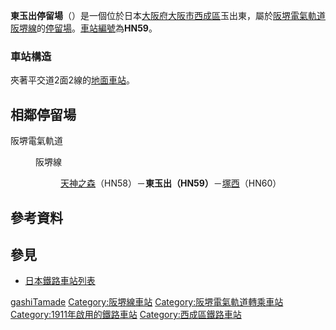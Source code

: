 {{日本車站資訊
|公司色     = #008040
|文字色     = 
|站名       = 東玉出停留場
|圖片       = <!-- 檔案不存在 東玉出停留所.JPG -->
|圖片說明   = 東玉出停留場（濱寺公園方向月台）
|日文原名   = 東玉出
|平假名     = ひがしたまで
|羅馬拼音   = HIGASHI-TAMADE
|電報略號   = 
|所在地     = {{JPN}}[[大阪府|大阪府]][[大阪市|大阪市]][[西成區|西成區]]玉出東
|座標       = {{coord|34|37|35.74|N|135|29|45.11|E|type:railwaystation_region:JP-27|display=inline,title}}
|車站構造   = 併用軌道上
|月台配置   = 側式 2面2線
|啟用年月日 = 1911年（明治44年）12月1日
|廢站年月日 = 
|乘客人數   = 
|上下車人次 = 
|統計年度   = 
|轉車       = [[岸里玉出站|岸里玉出站]]（[[南海電氣鐵道|南海電氣鐵道]][[南海本線|南海本線]]、[[高野線|高野線]]）
|備註       = 
|adjacent = {{Adjacent stations|system=阪堺電氣軌道|line=阪堺線|left=天神之森|right=塚西|note-left=HN58<br />0.4km|note-mid=<span style="background-color:#ffffff; color:#000000; border:1px solid #000000; text-align:center;"> HN59 </span><br />距離[[惠美須町站|惠美須町]]3.2km|note-right=HN60<br />0.4km}}
}}
'''東玉出停留場'''（{{jpn|j=東玉出停留場|hg=ひがしたまでていりゅうじょう|rm=Higashi-Tamade teiryūjō|f=y}}）是一個位於日本[[大阪府|大阪府]][[大阪市|大阪市]][[西成區|西成區]]玉出東，屬於[[阪堺電氣軌道|阪堺電氣軌道]][[阪堺線|阪堺線]]的[[鐵路車站|停留場]]。[[車站編號|車站編號]]為'''HN59'''。

=== 車站構造 ===
夾著平交道2面2線的[[地面車站|地面車站]]。

== 相鄰停留場 ==
; 阪堺電氣軌道
: {{Color|green|■}}阪堺線
:: [[天神之森停留場|天神之森]]（HN58）－'''東玉出（HN59）'''－[[塚西停留場|塚西]]（HN60）

== 參考資料 ==
{{Reflist}}

== 參見 ==
* [[日本鐵路車站列表|日本鐵路車站列表]]

{{阪堺線}}
{{DEFAULTSORT:Higashi-Tamade}}
[[Category:日本鐵路車站_Hi|gashiTamade]]
[[Category:阪堺線車站|Category:阪堺線車站]]
[[Category:阪堺電氣軌道轉乘車站|Category:阪堺電氣軌道轉乘車站]]
[[Category:1911年啟用的鐵路車站|Category:1911年啟用的鐵路車站]]
[[Category:西成區鐵路車站|Category:西成區鐵路車站]]